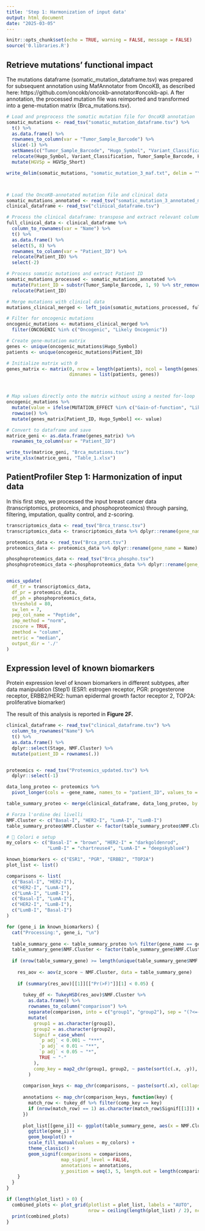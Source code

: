```yaml
---
title: 'Step 1: Harmonization of input data'
output: html_document
date: "2025-03-05"
---
```


```r

knitr::opts_chunk$set(echo = TRUE, warning = FALSE, message = FALSE)
source('0.libraries.R')
```


## Retrieve mutations' functional impact 


The mutations dataframe (somatic_mutation_dataframe.tsv) was prepared for subsequent annotation using MafAnnotator from OncoKB, as described here: https://github.com/oncokb/oncokb-annotator#oncokb-api. A
fter annotation, the processed mutation file was reimported and transformed into a 
gene-mutation matrix (Brca_mutations.tsv).
 


```r

# Load and preprocess the somatic mutation file for OncoKB annotation
somatic_mutations <- read_tsv("somatic_mutation_dataframe.tsv") %>%
  t() %>%
  as.data.frame() %>%
  rownames_to_column(var = "Tumor_Sample_Barcode") %>%
  slice(-1) %>%  
  setNames(c("Tumor_Sample_Barcode", "Hugo_Symbol", "Variant_Classification", "HGVSp_Short")) %>%
  relocate(Hugo_Symbol, Variant_Classification, Tumor_Sample_Barcode, HGVSp_Short) %>%
  mutate(HGVSp = HGVSp_Short)  

write_delim(somatic_mutations, "somatic_mutation_3_maf.txt", delim = "\t", col_names = TRUE)



# Load the OncoKB-annotated mutation file and clinical data
somatic_mutations_annotated <- read_tsv("somatic_mutation_3_annotated_maf.txt")
clinical_dataframe <- read_tsv("clinical_dataframe.tsv")

# Process the clinical dataframe: transpose and extract relevant columns
full_clinical_data <- clinical_dataframe %>%
  column_to_rownames(var = "Name") %>%
  t() %>%
  as.data.frame() %>%
  select(5, 8) %>%  
  rownames_to_column(var = "Patient_ID") %>%
  relocate(Patient_ID) %>%
  select(-2)  

# Process somatic mutations and extract Patient ID
somatic_mutations_processed <- somatic_mutations_annotated %>%
  mutate(Patient_ID = substr(Tumor_Sample_Barcode, 1, 9) %>% str_remove("\\.")) %>%
  relocate(Patient_ID)

# Merge mutations with clinical data
mutations_clinical_merged <- left_join(somatic_mutations_processed, full_clinical_data, by = "Patient_ID")

# Filter for oncogenic mutations
oncogenic_mutations <- mutations_clinical_merged %>%
  filter(ONCOGENIC %in% c("Oncogenic", "Likely Oncogenic"))

# Create gene-mutation matrix
genes <- unique(oncogenic_mutations$Hugo_Symbol)
patients <- unique(oncogenic_mutations$Patient_ID)

# Initialize matrix with 0
genes_matrix <- matrix(0, nrow = length(patients), ncol = length(genes), 
                       dimnames = list(patients, genes))



# Map values directly onto the matrix without using a nested for-loop
oncogenic_mutations %>%
  mutate(value = ifelse(MUTATION_EFFECT %in% c("Gain-of-function", "Likely Gain-of-function"), 1, -1)) %>%
  rowwise() %>%
  mutate(genes_matrix[Patient_ID, Hugo_Symbol] <<- value)

# Convert to dataframe and save
matrice_geni <- as.data.frame(genes_matrix) %>%
  rownames_to_column(var = "Patient_ID")

write_tsv(matrice_geni, "Brca_mutations.tsv")
write_xlsx(matrice_geni, "Table_1.xlsx")


```



## PatientProfiler Step 1: Harmonization of input data 

In this first step, we processed the input breast cancer data (transcriptomics, proteomics, and phosphoproteomics) through parsing, filtering, imputation, quality control, and z-scoring.

```r

transcriptomics_data <- read_tsv("Brca_transc.tsv") 
transcriptomics_data <- transcriptomics_data %>% dplyr::rename(gene_name = Name)

proteomics_data <- read_tsv("Brca_prot.tsv") 
proteomics_data <- proteomics_data %>% dplyr::rename(gene_name = Name) %>% select(-Database_ID)

phosphoproteomics_data <- read_tsv("Brca_phospho.tsv")  
phosphoproteomics_data <-phosphoproteomics_data %>% dplyr::rename(gene_name = Name) %>% select(-Database_ID)


omics_update(
  df_tr = transcriptomics_data,   
  df_pr = proteomics_data,   
  df_ph = phosphoproteomics_data,  
  threshold = 80,
  sw_len = 7,  
  pep_col_name = "Peptide",
  imp_method = "norm",   
  zscore = TRUE,   
  zmethod = "column",   
  metric = "median",
  output_dir = './'
)

```



## Expression level of known biomarkers

Protein expression level of known biomarkers in different subtypes, after data manipulation (Step1) (ESR1: estrogen receptor, PGR: progesterone receptor, ERBB2/HER2: human epidermal growth factor receptor 2, TOP2A: proliferative biomarker)


The result of this analysis is reported in **Figure 2F.**


```r


clinical_dataframe <- read_tsv("clinical_dataframe.tsv") %>%
  column_to_rownames("Name") %>%
  t() %>%
  as.data.frame() %>%
  dplyr::select(Stage, NMF.Cluster) %>%
  mutate(patient_ID = rownames(.))


proteomics <- read_tsv("Proteomics_updated.tsv") %>%
  dplyr::select(-1)

data_long_proteo <- proteomics %>%
  pivot_longer(cols = -gene_name, names_to = "patient_ID", values_to = "z_score")

table_summary_proteo <- merge(clinical_dataframe, data_long_proteo, by = "patient_ID")

# Forza l'ordine dei livelli
NMF.Cluster <- c("Basal-I", "HER2-I", "LumA-I", "LumB-I")
table_summary_proteo$NMF.Cluster <- factor(table_summary_proteo$NMF.Cluster, levels = NMF.Cluster)

# 🎨 Colori e setup
my_colors <- c("Basal-I" = "brown", "HER2-I" = "darkgoldenrod", 
               "LumB-I" = "chartreuse4", "LumA-I" = "deepskyblue4")

known_biomarkers <- c("ESR1", "PGR", "ERBB2", "TOP2A")
plot_list <- list()

comparisons <- list(
  c("Basal-I", "HER2-I"),
  c("HER2-I", "LumA-I"),
  c("LumA-I", "LumB-I"),
  c("Basal-I", "LumA-I"),
  c("HER2-I", "LumB-I"),
  c("LumB-I", "Basal-I")
)

for (gene_i in known_biomarkers) {
  cat("Processing:", gene_i, "\n")
  
  table_summary_gene <- table_summary_proteo %>% filter(gene_name == gene_i)
  table_summary_gene$NMF.Cluster <- factor(table_summary_gene$NMF.Cluster, levels = NMF.Cluster)
  
  if (nrow(table_summary_gene) >= length(unique(table_summary_gene$NMF.Cluster))) {
    
    res_aov <- aov(z_score ~ NMF.Cluster, data = table_summary_gene)
    
    if (summary(res_aov)[[1]][["Pr(>F)"]][1] < 0.05) {
      
      tukey_df <- TukeyHSD(res_aov)$NMF.Cluster %>%
        as.data.frame() %>%
        rownames_to_column("comparison") %>%
        separate(comparison, into = c("group1", "group2"), sep = "(?<=-I)-") %>%
        mutate(
          group1 = as.character(group1),
          group2 = as.character(group2),
          Signif = case_when(
            `p adj` < 0.001 ~ "***",
            `p adj` < 0.01 ~ "**",
            `p adj` < 0.05 ~ "*",
            TRUE ~ "-"
          ),
          comp_key = map2_chr(group1, group2, ~ paste(sort(c(.x, .y)), collapse = "_"))
        )
      
      comparison_keys <- map_chr(comparisons, ~ paste(sort(.x), collapse = "_"))
      
      annotations <- map_chr(comparison_keys, function(key) {
        match_row <- tukey_df %>% filter(comp_key == key)
        if (nrow(match_row) == 1) as.character(match_row$Signif[[1]]) else "-"
      })
      
      plot_list[[gene_i]] <- ggplot(table_summary_gene, aes(x = NMF.Cluster, y = z_score, fill = NMF.Cluster)) +
        ggtitle(gene_i) +
        geom_boxplot() +
        scale_fill_manual(values = my_colors) +
        theme_classic() +
        geom_signif(comparisons = comparisons,
                    map_signif_level = FALSE,
                    annotations = annotations,
                    y_position = seq(3, 5, length.out = length(comparisons)))
    }
  }
}

if (length(plot_list) > 0) {
  combined_plots <- plot_grid(plotlist = plot_list, labels = "AUTO", 
                              nrow = ceiling(length(plot_list) / 2), ncol = 2)
  print(combined_plots)
}


```

